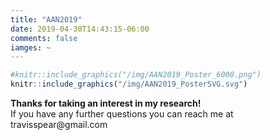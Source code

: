 ```yaml
---
title: "AAN2019"
date: 2019-04-30T14:43:15-06:00
comments: false
iamges: ~
---
```


```r


#knitr::include_graphics("/img/AAN2019_Poster_6000.png")
knitr::include_graphics("/img/AAN2019_PosterSVG.svg")


```

**Thanks for taking an interest in my research!**  
If you have any further questions you can reach me at travisspear@gmail.com